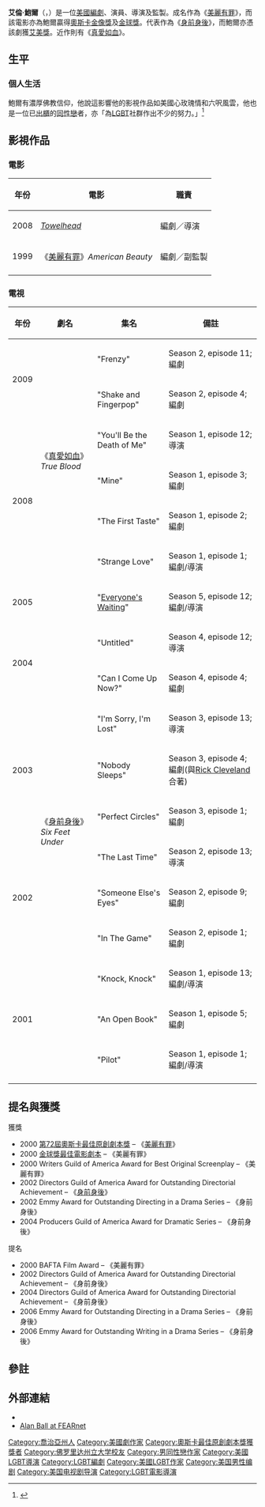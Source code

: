 {{Link style|time=2015-12-11T04:12:53+00:00}}
{{distinguish|阿倫·波爾}}
{{noteTA
|G1=Movie
|G2=TV}}
{{藝人
|name       = 艾倫·鮑爾<br />Alan Ball
|type = 編劇
|image      = Alan Ball.jpg 
|imagesize  =
|caption= 2009年4月13日，在[[洛杉磯|洛杉磯]]ArcLight Cinemas舉辦的第25屆Annual Paley Television Festival
|birthname  = Alan E. Ball
|birthdate  = {{birth date and age|1957|05|13}}
|birthplace = [[美國|美國]] [[喬治亞州|喬治亞州]] [[亞特蘭大|亞特蘭大]]
|occupation = [[編劇|編劇]]、[[劇作家|劇作家]]、[[導演|導演]]、[[監製|監製]]
|academyawards = '''[[奧斯卡最佳原創劇本獎|最佳原創劇本]]'''<br>1999年 《[[美麗有罪|美麗有罪]]》
|goldenglobeawards = '''[[金球獎最佳電影劇本|最佳劇本]]'''<br>1999年 《[[美麗有罪|美麗有罪]]》
|emmyawards='''劇情類最佳執導'''<br>2002年 《[[六呎風雲|六呎風雲]]》
}}

'''艾倫·鮑爾'''（{{lang-en|Alan Ball}}，{{bd|1957年|5月13日||}}）是一位[[美國|美國]][[編劇|編劇]]、演員、導演及監製。成名作為《[[美麗有罪|美麗有罪]]》，而該電影亦為鮑爾贏得[[奧斯卡金像獎|奧斯卡金像獎]]及[[金球獎_(影視獎項)|金球獎]]。代表作為《[[身前身後|身前身後]]》，而鮑爾亦憑該劇獲[[艾美獎|艾美獎]]。近作則有《[[真愛如血|真愛如血]]》。

==生平==
===個人生活===
鮑爾有濃厚佛教信仰，他說這影響他的影視作品如美國心玫瑰情和六呎風雲，他也是一位已[[出櫃|出櫃]]的[[同性戀|同性戀]]者，亦「為[[LGBT|LGBT]]社群作出不少的努力。」<ref>{{cite news|url=http://www.generationq.net/news/uk/alan-ball-speaks-with-charlotte-robinson-070982.shtml|title=Alan Ball speaks with OUTTAKEs Charlotte Robinson|quote="a strong voice for [the] [[LGBT|LGBT]] community."|deadurl=yes|archiveurl=https://web.archive.org/web/20100202221728/http://www.generationq.net/news/uk/alan-ball-speaks-with-charlotte-robinson-070982.shtml|archivedate=2010-02-02}}</ref>

==影視作品==
===電影===
{| border="2" cellpadding="4" cellspacing="0" style="margin: 1em 1em 1em 0; background: #f9f9f9; border: 1px #aaa solid; border-collapse: collapse; font-size: 95%;" 
|- bgcolor="#CCCCCC" align="center"
! 年份!! 電影!! 職責
|-
|rowspan="1"|2008
|''[[:en:Towelhead_(film)|Towelhead]]''
|編劇／導演
|-
|rowspan="1"|1999
|《[[美麗有罪|美麗有罪]]》''American Beauty''
|編劇／副監製
|-
|}

===電視===
{| border="2" cellpadding="4" cellspacing="0" style="margin: 1em 1em 1em 0; background: #f9f9f9; border: 1px #aaa solid; border-collapse: collapse; font-size: 95%;" 
|- bgcolor="#CCCCCC" align="center"
! 年份 !! 劇名!! 集名 !! 備註
|-
|rowspan=2|2009
|rowspan=6|《[[真愛如血|真愛如血]]》''True Blood''
|"Frenzy"
|Season 2, episode 11; 編劇
|-
|"Shake and Fingerpop"
|Season 2, episode 4; 編劇
|-
|rowspan="4"|2008
|"You'll Be the Death of Me"
|Season 1, episode 12; 導演
|-
|"Mine"
|Season 1, episode 3; 編劇
|-
|"The First Taste"
|Season 1, episode 2; 編劇
|-
|"Strange Love"
|Season 1, episode 1; 編劇/導演
|-
|rowspan=1|2005
|rowspan=12|《[[身前身後|身前身後]]》''Six Feet Under''
|"[[Everyone's_Waiting_(TV_episode)|Everyone's Waiting]]"
|Season 5, episode 12; 編劇/導演
|-
|rowspan="2"|2004
|"Untitled"
|Season 4, episode 12; 導演
|-
|"Can I Come Up Now?"
|Season 4, episode 4; 編劇
|-
|rowspan="3"|2003
|"I'm Sorry, I'm Lost"
|Season 3, episode 13; 導演
|-
|"Nobody Sleeps"
|Season 3, episode 4; 編劇(與[[Rick_Cleveland|Rick Cleveland]]合著)
|-
|"Perfect Circles"
|Season 3, episode 1; 編劇
|-
|rowspan="3"|2002
|"The Last Time"
|Season 2, episode 13; 導演
|-
|"Someone Else's Eyes"
|Season 2, episode 9; 編劇
|-
|"In The Game"
|Season 2, episode 1; 編劇
|-
|rowspan="3"|2001
|"Knock, Knock"
|Season 1, episode 13; 編劇/導演
|-
|"An Open Book"
|Season 1, episode 5; 編劇
|-
|"Pilot"
|Season 1, episode 1; 編劇/導演
|-
|}

==提名與獲獎==
;獲獎
* 2000 [[第72屆奧斯卡金像獎|第72屆]][[奧斯卡金像獎|奧斯卡]][[奧斯卡最佳原創劇本獎|最佳原創劇本獎]] – 《[[美麗有罪|美麗有罪]]》
* 2000 {{le|第57屆金球獎|57th Golden Globe Awards|第57屆}}[[金球獎_(影視獎項)|金球獎]][[金球獎最佳劇本|最佳電影劇本]] – 《美麗有罪》
* 2000 Writers Guild of America Award for Best Original Screenplay – 《美麗有罪》
* 2002 Directors Guild of America Award for Outstanding Directorial Achievement – 《[[身前身後|身前身後]]》
* 2002 Emmy Award for Outstanding Directing in a Drama Series – 《身前身後》
* 2004 Producers Guild of America Award for Dramatic Series – 《身前身後》
;提名
* 2000 BAFTA Film Award – 《美麗有罪》
* 2002 Directors Guild of America Award for Outstanding Directorial Achievement – 《身前身後》
* 2004 Directors Guild of America Award for Outstanding Directorial Achievement – 《身前身後》
* 2006 Emmy Award for Outstanding Directing in a Drama Series – 《身前身後》
* 2006 Emmy Award for Outstanding Writing in a Drama Series – 《身前身後》

==參註==
{{reflist}}

==外部連結==
* {{imdb|50332}}
* [http://www.fearnet.com/news/b15821_we_bite_into_true_blood_season_2_with.html Alan Ball at FEARnet] {{Wayback|url=http://www.fearnet.com/news/b15821_we_bite_into_true_blood_season_2_with.html |date=20120308131126 }}
{{奧斯卡最佳原創劇本獎}}
{{黄金时段艾美奖戏剧类电视系列剧最佳执导}}
{{评论家选择电影奖最佳劇本}}
{{金球奖最佳剧本}}
{{Authority control}}
{{DEFAULTSORT:Ball, Alan}}
[[Category:喬治亞州人|Category:喬治亞州人]]
<!---[[Category:Writers_Guild_of_America_Award_winners|Category:Writers Guild of America Award winners]]--->
[[Category:美國劇作家|Category:美國劇作家]]
[[Category:奧斯卡最佳原創劇本獎獲獎者|Category:奧斯卡最佳原創劇本獎獲獎者]]
[[Category:佛罗里达州立大学校友|Category:佛罗里达州立大学校友]]
[[Category:男同性戀作家|Category:男同性戀作家]]
[[Category:美國LGBT導演|Category:美國LGBT導演]]
[[Category:LGBT編劇|Category:LGBT編劇]]
[[Category:美國LGBT作家|Category:美國LGBT作家]]
[[Category:美国男性编剧|Category:美国男性编剧]]
[[Category:美国电视剧导演|Category:美国电视剧导演]]
[[Category:LGBT電影導演|Category:LGBT電影導演]]